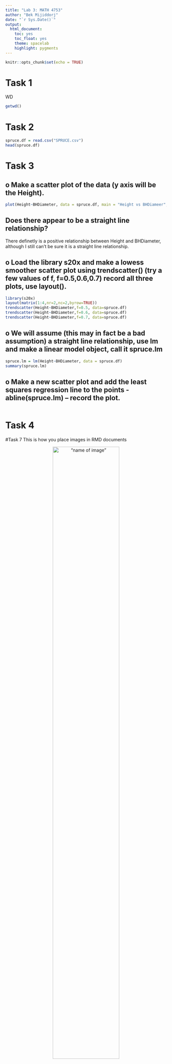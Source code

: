 ---
title: "Lab 3: MATH 4753"
author: "Bek Mijiddorj"
date: "`r Sys.Date()`"
output: 
  html_document:
    toc: yes
    toc_float: yes
    theme: spacelab
    highlight: pygments
---

```{r setup, include=FALSE}
knitr::opts_chunk$set(echo = TRUE)
```

# Task 1

WD

```{r}
getwd()
```

# Task 2

```{r}
spruce.df = read.csv("SPRUCE.csv")
head(spruce.df)
```

# Task 3

## o	Make a scatter plot of the data (y axis will be the Height).
```{r}
plot(Height~BHDiameter, data = spruce.df, main = "Height vs BHDiameer", pch = 21, bg ="Blue", cex = 1.2, ylim=c(0, 1.1*max(Height)),xlim=c(0,1.1*max(BHDiameter)))
```

## Does there appear to be a straight line relationship?

There definetly is a positive relationship between Height and BHDiameter, although I still can't be sure it is a straight line relationship.

## o	Load the library s20x and make a lowess smoother scatter plot using trendscatter() (try a few values of f, f=0.5,0.6,0.7) record all three plots, use layout().

```{r}
library(s20x)
layout(matrix(1:4,nr=2,nc=2,byrow=TRUE))
trendscatter(Height~BHDiameter,f=0.5, data=spruce.df)
trendscatter(Height~BHDiameter,f=0.6, data=spruce.df)
trendscatter(Height~BHDiameter,f=0.7, data=spruce.df)


```

## o	We will assume (this may in fact be a bad assumption) a straight line relationship, use lm and make a linear model object, call it spruce.lm 

```{r}
spruce.lm = lm(Height~BHDiameter, data = spruce.df)
summary(spruce.lm)
```


## o	Make a new scatter plot and add the least squares regression line to the points -abline(spruce.lm) – record the plot.


```{r}

```


# Task 4





#Task 7
This is how you place images in RMD documents

<center>
!["name of image"](gheat.png){ width=70% }
</center>


